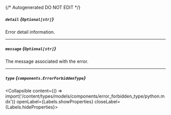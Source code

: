 {/* Autogenerated DO NOT EDIT  */}

##### `detail` *{`Optional[str]`}*
Error detail information.

---
##### `message` *{`Optional[str]`}*
The message associated with the error.

---
##### `type` *{`components.ErrorForbiddenType`}*
<Collapsible content={() => import('/content/types/models/components/error_forbidden_type/python.mdx')} openLabel={Labels.showProperties} closeLabel={Labels.hideProperties}>
</Collapsible>


